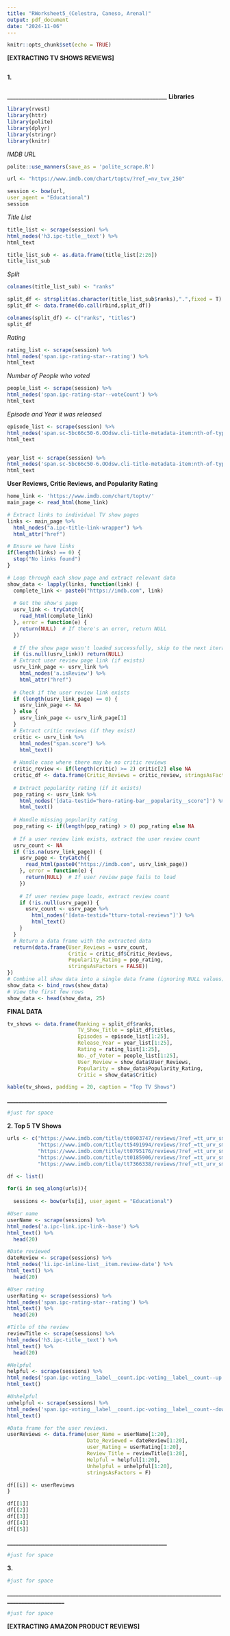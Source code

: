 ```yaml
---
title: "RWorksheet5_(Celestra, Caneso, Arenal)"
output: pdf_document
date: "2024-11-06"
---
```


```r
knitr::opts_chunk$set(echo = TRUE)
```
**[EXTRACTING TV SHOWS REVIEWS]**
```r
```
**1.**
```r
```
**________________________________________________________**
**Libraries**
```r
library(rvest)
library(httr)
library(polite)
library(dplyr)
library(stringr)
library(knitr)
```

*IMDB URL*
```r
polite::use_manners(save_as = 'polite_scrape.R')

url <- "https://www.imdb.com/chart/toptv/?ref_=nv_tvv_250"

session <- bow(url,
user_agent = "Educational")
session

```

*Title List*
```r
title_list <- scrape(session) %>%
html_nodes('h3.ipc-title__text') %>%
html_text

title_list_sub <- as.data.frame(title_list[2:26])
title_list_sub
```

*Split*
```r
colnames(title_list_sub) <- "ranks"

split_df <- strsplit(as.character(title_list_sub$ranks),".",fixed = T)
split_df <- data.frame(do.call(rbind,split_df))

colnames(split_df) <- c("ranks", "titles")
split_df
```

*Rating*
```r
rating_list <- scrape(session) %>%
html_nodes('span.ipc-rating-star--rating') %>%
html_text

```

*Number of People who voted*
```r
people_list <- scrape(session) %>%
html_nodes('span.ipc-rating-star--voteCount') %>%
html_text

```

*Episode and Year it was released*
```r
episode_list <- scrape(session) %>%
html_nodes('span.sc-5bc66c50-6.OOdsw.cli-title-metadata-item:nth-of-type(2)') %>%
html_text


year_list <- scrape(session) %>%
html_nodes('span.sc-5bc66c50-6.OOdsw.cli-title-metadata-item:nth-of-type(1)') %>%
html_text

```

**User Reviews, Critic Reviews, and Popularity Rating**
```r
home_link <- 'https://www.imdb.com/chart/toptv/'
main_page <- read_html(home_link)

# Extract links to individual TV show pages
links <- main_page %>%
  html_nodes("a.ipc-title-link-wrapper") %>%
  html_attr("href")

# Ensure we have links
if(length(links) == 0) {
  stop("No links found")
}

# Loop through each show page and extract relevant data
show_data <- lapply(links, function(link) {
  complete_link <- paste0("https://imdb.com", link)
  
  # Get the show's page
  usrv_link <- tryCatch({
    read_html(complete_link)
  }, error = function(e) {
    return(NULL)  # If there's an error, return NULL
  })
  
  # If the show page wasn't loaded successfully, skip to the next iteration
  if (is.null(usrv_link)) return(NULL)
  # Extract user review page link (if exists)
  usrv_link_page <- usrv_link %>%
    html_nodes('a.isReview') %>%
    html_attr("href")
  
  # Check if the user review link exists
  if (length(usrv_link_page) == 0) {
    usrv_link_page <- NA
  } else {
    usrv_link_page <- usrv_link_page[1]
  }
  # Extract critic reviews (if they exist)
  critic <- usrv_link %>%
    html_nodes("span.score") %>%
    html_text()
  
  # Handle case where there may be no critic reviews
  critic_review <- if(length(critic) >= 2) critic[2] else NA
  critic_df <- data.frame(Critic_Reviews = critic_review, stringsAsFactors = FALSE)
  
  # Extract popularity rating (if it exists)
  pop_rating <- usrv_link %>%
    html_nodes('[data-testid="hero-rating-bar__popularity__score"]') %>%
    html_text()
  
  # Handle missing popularity rating
  pop_rating <- if(length(pop_rating) > 0) pop_rating else NA
  
  # If a user review link exists, extract the user review count
  usrv_count <- NA
  if (!is.na(usrv_link_page)) {
    usrv_page <- tryCatch({
      read_html(paste0("https://imdb.com", usrv_link_page))
    }, error = function(e) {
      return(NULL)  # If user review page fails to load
    })
    
    # If user review page loads, extract review count
    if (!is.null(usrv_page)) {
      usrv_count <- usrv_page %>%
        html_nodes('[data-testid="tturv-total-reviews"]') %>%
        html_text()
    }
  }
  # Return a data frame with the extracted data
  return(data.frame(User_Reviews = usrv_count, 
                    Critic = critic_df$Critic_Reviews, 
                    Popularity_Rating = pop_rating, 
                    stringsAsFactors = FALSE))
})
# Combine all show data into a single data frame (ignoring NULL values)
show_data <- bind_rows(show_data)
# View the first few rows
show_data <- head(show_data, 25)
```

**FINAL DATA**
```r
tv_shows <- data.frame(Ranking = split_df$ranks,
                       TV_Show_Title = split_df$titles,
                       Episodes = episode_list[1:25],
                       Release_Year = year_list[1:25],
                       Rating = rating_list[1:25],
                       No._of_Voter = people_list[1:25],
                       User_Review = show_data$User_Reviews,
                       Popularity = show_data$Popularity_Rating,
                       Critic = show_data$Critic)

kable(tv_shows, padding = 20, caption = "Top TV Shows")
```
**________________________________________________________**
```r
#just for space
```

**2. Top 5 TV Shows**
```r


urls <- c("https://www.imdb.com/title/tt0903747/reviews/?ref_=tt_urv_sm",
          "https://www.imdb.com/title/tt5491994/reviews/?ref_=tt_urv_sm",
          "https://www.imdb.com/title/tt0795176/reviews/?ref_=tt_urv_sm",
          "https://www.imdb.com/title/tt0185906/reviews/?ref_=tt_urv_sm",
          "https://www.imdb.com/title/tt7366338/reviews/?ref_=tt_urv_sm")

df <- list()

for(i in seq_along(urls)){
  
  sessions <- bow(urls[i], user_agent = "Educational")

#User name
userName <- scrape(sessions) %>%
html_nodes('a.ipc-link.ipc-link--base') %>%
html_text() %>%
  head(20)

#Date reviewed
dateReview <- scrape(sessions) %>%
html_nodes('li.ipc-inline-list__item.review-date') %>%
html_text() %>%
  head(20)

#User rating
userRating <- scrape(sessions) %>%
html_nodes('span.ipc-rating-star--rating') %>%
html_text() %>%
  head(20)

#Title of the review
reviewTitle <- scrape(sessions) %>%
html_nodes('h3.ipc-title__text') %>%
html_text() %>%
  head(20)

#Helpful
helpful <- scrape(sessions) %>%
html_nodes('span.ipc-voting__label__count.ipc-voting__label__count--up') %>%
html_text()

#Unhelpful
unhelpful <- scrape(sessions) %>%
html_nodes('span.ipc-voting__label__count.ipc-voting__label__count--down') %>%
html_text() 

#Data frame for the user reviews.
userReviews <- data.frame(user_Name = userName[1:20],
                          Date_Reviewed = dateReview[1:20],
                          user_Rating = userRating[1:20],
                          Review_Title = reviewTitle[1:20],
                          Helpful = helpful[1:20],
                          Unhelpful = unhelpful[1:20],
                          stringsAsFactors = F)

df[[i]] <- userReviews
}

df[[1]]
df[[2]]
df[[3]]
df[[4]]
df[[5]]
```
**________________________________________________________**
```r
#just for space
```

**3.**
```r
#just for space
```



**_______________________________________________________________________________________________**
```r
#just for space
```


**[EXTRACTING AMAZON PRODUCT REVIEWS]**
```r

```


